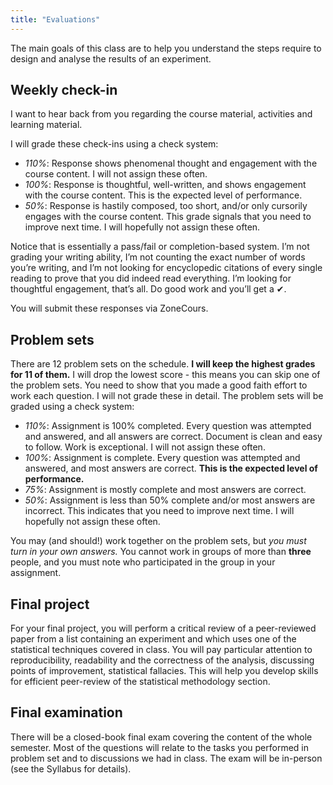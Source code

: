 ```yaml
---
title: "Evaluations"
---
```



The main goals of this class are to help you understand the steps require to design and analyse the results of an experiment. 


## Weekly check-in

I want to hear back from you regarding the course material, activities and learning material. 



I will grade these check-ins using a check system:

- *110%*: Response shows phenomenal thought and engagement with the course content. I will not assign these often.
- *100%*: Response is thoughtful, well-written, and shows engagement with the course content. This is the expected level of performance.
- *50%*: Response is hastily composed, too short, and/or only cursorily engages with the course content. This grade signals that you need to improve next time. I will hopefully not assign these often.

Notice that is essentially a pass/fail or completion-based system. I'm not grading your writing ability, I'm not counting the exact number of words you're writing, and I'm not looking for encyclopedic citations of every single reading to prove that you did indeed read everything. I'm looking for thoughtful engagement, that's all. Do good work and you'll get a ✔.

You will submit these responses via ZoneCours. 


## Problem sets


There are 12 problem sets on the schedule. **I will keep the highest grades for 11 of them.** I will drop the lowest score - this means you can skip one of the problem sets. You need to show that you made a good faith effort to work each question. I will not grade these in detail. The problem sets will be graded using a check system:

- *110%*: Assignment is 100% completed. Every question was attempted and answered, and all answers are correct. Document is clean and easy to follow. Work is exceptional. I will not assign these often.
- *100%*: Assignment is complete.  Every question was attempted and answered, and most answers are correct. **This is the expected level of performance.**
- *75%*: Assignment is mostly complete and most answers are correct. 
- *50%*: Assignment is less than 50% complete and/or most answers are incorrect. This indicates that you need to improve next time. I will hopefully not assign these often.

You may (and should!) work together on the problem sets, but *you must turn in your own answers.* You cannot work in groups of more than **three** people, and you must note who participated in the group in your assignment.


## Final project

For your final project, you will perform a critical review of a peer-reviewed paper from a list containing an experiment and which uses one of the statistical techniques covered in class. You will pay particular attention to reproducibility, readability and the correctness of the analysis, discussing points of improvement, statistical fallacies. This will help you develop skills for efficient peer-review of the statistical methodology section.


## Final examination

There will be a closed-book final exam covering the content of the whole semester. Most of the questions will relate to the tasks you performed in problem set and to discussions we had in class. The exam will be in-person (see the Syllabus for details).



